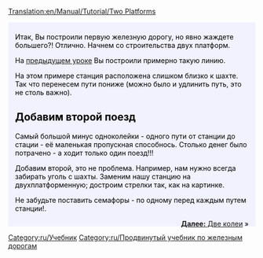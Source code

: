 [[Translation:en/Manual/Tutorial/Two Platforms]]

{{en/Tabs|3|1
|Учебник/Две платформы|1. Две платформы<!--
-->|Учебник/Две колеи/Ru|2. Две колеи<!--
-->|Учебник/Простая_сеть/Ru|3. Простая сеть}}
<div style="padding:.5em 1em 1em 1em; border-top:none; background-color:#f1f2fe; color:#000;">
{{ru/Учебник}}
Итак, Вы построили первую железную дорогу, но явно жаждете большего?! Отлично. Начнем со строительства двух платформ.

На [[ru/Manual/Base Set/Vehicles/Поезда|предыдущем уроке]] Вы построили примерно такую линию.
{{en/Phototable|[[File:en/Singletrain.png|400px]]| Примерно так должно выглядеть начало.|none}}

На этом примере станция расположена слишком близко к шахте. Так что перенесем пути пониже (можно было и удлинить путь, это не столь важно).


== Добавим второй поезд ==
Самый большой минус одноколейки - одного пути от станции до стации - её маленькая пропускная способнось. Столько денег было потрачено - а ходит только один поезд!!!

Добавим второй, это не проблема. Например, нам нужно всегда забирать уголь с шахты. Заменим нашу станцию на двухплатформенную; достроим стрелки так, как на картинке.
{{en/Phototable|[[File:en/TwotrainsOnetrack.png|400px]]|Теперь две платформы - нажмите для увеличения|none}}

Не забудьте поставить семафоры - по одному перед каждым путем станции!.

<span style="float: right">[[ru/Manual/Учебник/Две колеи|'''Далее:''' Две колеи]] &raquo;</span>
</div>
[[Category:ru/Учебник]]
[[Category:ru/Продвинутый учебник по железным дорогам]]